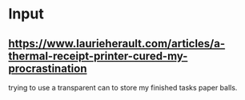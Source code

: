 # Input

## https://www.laurieherault.com/articles/a-thermal-receipt-printer-cured-my-procrastination

trying to use a transparent can to store my finished tasks paper balls.

